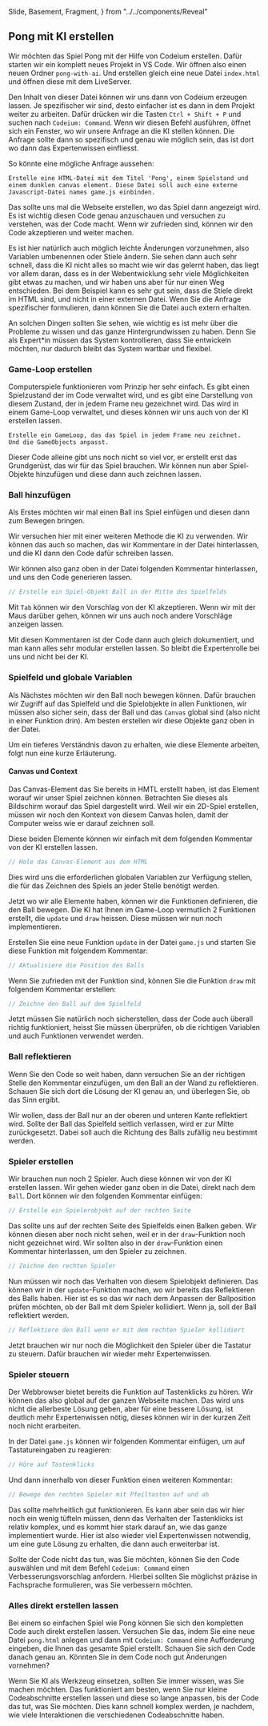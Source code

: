   Slide,
  Basement,
  Fragment,
} from "../../components/Reveal"



<Chapter>

## Pong mit KI erstellen

Wir möchten das Spiel Pong mit der Hilfe von Codeium erstellen. Dafür starten
wir ein komplett neues Projekt in VS Code. Wir öffnen also einen neuen Ordner
`pong-with-ai`. Und erstellen gleich eine neue Datei `index.html` und öffnen
diese mit dem LiveServer.

Den Inhalt von dieser Datei können wir uns dann von Codeium erzeugen lassen. Je
spezifischer wir sind, desto einfacher ist es dann in dem Projekt weiter zu
arbeiten. Dafür drücken wir die Tasten `Ctrl + Shift + P` und suchen nach
`Codeium: Command`. Wenn wir diesen Befehl ausführen, öffnet sich ein Fenster,
wo wir unsere Anfrage an die KI stellen können. Die Anfrage sollte dann so
spezifisch und genau wie möglich sein, das ist dort wo dann das Expertenwissen
einfliesst.

<Example title="Mögliche Anfrage">

So könnte eine mögliche Anfrage aussehen:

```text
Erstelle eine HTML-Datei mit dem Titel 'Pong', einem Spielstand und
einem dunklen canvas element. Diese Datei soll auch eine externe
Javascript-Datei names game.js einbinden.
```

Das sollte uns mal die Webseite erstellen, wo das Spiel dann angezeigt wird. Es
ist wichtig diesen Code genau anzuschauen und versuchen zu verstehen, was der
Code macht. Wenn wir zufrieden sind, können wir den Code akzeptieren und weiter
machen.

Es ist hier natürlich auch möglich leichte Änderungen vorzunehmen, also
Variablen umbenennen oder Stiele ändern. Sie sehen dann auch sehr schnell, dass
die KI nicht alles so macht wie wir das gelernt haben, das liegt vor allem
daran, dass es in der Webentwicklung sehr viele Möglichkeiten gibt etwas zu
machen, und wir haben uns aber für nur einen Weg entschieden. Bei dem Beispiel
kann es sehr gut sein, dass die Stiele direkt im HTML sind, und nicht in einer
externen Datei. Wenn Sie die Anfrage spezifischer formulieren, dann können Sie
die Datei auch extern erhalten.

An solchen Dingen sollten Sie sehen, wie wichtig es ist mehr über die Probleme
zu wissen und das ganze Hintergrundwissen zu haben. Denn Sie als Expert\*in
müssen das System kontrollieren, dass Sie entwickeln möchten, nur dadurch bleibt
das System wartbar und flexibel.

</Example>

### Game-Loop erstellen

<section>

Computerspiele funktionieren vom Prinzip her sehr einfach. Es gibt einen
Spielzustand der im Code verwaltet wird, und es gibt eine Darstellung von diesem
Zustand, der in jedem Frame neu gezeichnet wird. Das wird in einem Game-Loop
verwaltet, und dieses können wir uns auch von der KI erstellen lassen.

```text
Erstelle ein GameLoop, das das Spiel in jedem Frame neu zeichnet.
Und die GameObjects anpasst.
```

Dieser Code alleine gibt uns noch nicht so viel vor, er erstellt erst das
Grundgerüst, das wir für das Spiel brauchen. Wir können nun aber Spiel-Objekte
hinzufügen und diese dann auch zeichnen lassen.

</section>

### Ball hinzufügen

<section>

Als Erstes möchten wir mal einen Ball ins Spiel einfügen und diesen dann zum
Bewegen bringen.

Wir versuchen hier mit einer weiteren Methode die KI zu verwenden. Wir können
das auch so machen, das wir Kommentare in der Datei hinterlassen, und die KI
dann den Code dafür schreiben lassen.

Wir können also ganz oben in der Datei folgenden Kommentar hinterlassen, und uns
den Code generieren lassen.

```javascript
// Erstelle ein Spiel-Objekt Ball in der Mitte des Spielfelds
```

Mit `Tab` können wir den Vorschlag von der KI akzeptieren. Wenn wir mit der Maus
darüber gehen, können wir uns auch noch andere Vorschläge anzeigen lassen.

Mit diesen Kommentaren ist der Code dann auch gleich dokumentiert, und man kann
alles sehr modular erstellen lassen. So bleibt die Expertenrolle bei uns und
nicht bei der KI.

</section>

### Spielfeld und globale Variablen

<section>

Als Nächstes möchten wir den Ball noch bewegen können. Dafür brauchen wir
Zugriff auf das Spielfeld und die Spielobjekte in allen Funktionen, wir müssen
also sicher sein, dass der Ball und das `Canvas` global sind (also nicht in
einer Funktion drin). Am besten erstellen wir diese Objekte ganz oben in der
Datei.

Um ein tieferes Verständnis davon zu erhalten, wie diese Elemente arbeiten,
folgt nun eine kurze Erläuterung.

#### Canvas und Context

Das Canvas-Element das Sie bereits in HMTL erstellt haben, ist das Element
worauf wir unser Spiel zeichnen können. Betrachten Sie dieses als Bildschirm
worauf das Spiel dargestellt wird. Weil wir ein 2D-Spiel erstellen, müssen wir
noch den Kontext von diesem Canvas holen, damit der Computer weiss wie er darauf
zeichnen soll.

Diese beiden Elemente können wir einfach mit dem folgenden Kommentar von der KI
erstellen lassen.

```javascript
// Hole das Canvas-Element aus dem HTML
```

Dies wird uns die erforderlichen globalen Variablen zur Verfügung stellen, die
für das Zeichnen des Spiels an jeder Stelle benötigt werden.

</section>

<Example title="Ball bewegen">

Jetzt wo wir alle Elemente haben, können wir die Funktionen definieren, die den
Ball bewegen. Die KI hat Ihnen im Game-Loop vermutlich 2 Funktionen erstellt,
die `update` und `draw` heissen. Diese müssen wir nun noch implementieren.

Erstellen Sie eine neue Funktion `update` in der Datei `game.js` und starten Sie
diese Funktion mit folgendem Kommentar:

```javascript
// Aktualisiere die Position des Balls
```

Wenn Sie zufrieden mit der Funktion sind, können Sie die Funktion `draw` mit
folgendem Kommentar erstellen:

```javascript
// Zeichne den Ball auf dem Spielfeld
```

Jetzt müssen Sie natürlich noch sicherstellen, dass der Code auch überall
richtig funktioniert, heisst Sie müssen überprüfen, ob die richtigen Variablen
und auch Funktionen verwendet werden.

</Example>

### Ball reflektieren

<section>

Wenn Sie den Code so weit haben, dann versuchen Sie an der richtigen Stelle den
Kommentar einzufügen, um den Ball an der Wand zu reflektieren. Schauen Sie sich
dort die Lösung der KI genau an, und überlegen Sie, ob das Sinn ergibt.

Wir wollen, dass der Ball nur an der oberen und unteren Kante reflektiert wird.
Sollte der Ball das Spielfeld seitlich verlassen, wird er zur Mitte
zurückgesetzt. Dabei soll auch die Richtung des Balls zufällig neu bestimmt
werden.

</section>

### Spieler erstellen

<section>

Wir brauchen nun noch 2 Spieler. Auch diese können wir von der KI erstellen
lassen. Wir gehen wieder ganz oben in die Datei, direkt nach dem `Ball`. Dort
können wir den folgenden Kommentar einfügen:

```javascript
// Erstelle ein Spielerobjekt auf der rechten Seite
```

Das sollte uns auf der rechten Seite des Spielfelds einen Balken geben. Wir
können diesen aber noch nicht sehen, weil er in der `draw`-Funktion noch nicht
gezeichnet wird. Wir sollten also in der `draw`-Funktion einen Kommentar
hinterlassen, um den Spieler zu zeichnen.

```javascript
// Zeichne den rechten Spieler
```

Nun müssen wir noch das Verhalten von diesem Spielobjekt definieren. Das können
wir in der `update`-Funktion machen, wo wir bereits das Reflektieren des Balls
haben. Hier ist es so das wir nach dem Anpassen der Ballposition prüfen möchten,
ob der Ball mit dem Spieler kollidiert. Wenn ja, soll der Ball reflektiert
werden.

```javascript
// Reflektiere den Ball wenn er mit dem rechten Spieler kollidiert
```

Jetzt brauchen wir nur noch die Möglichkeit den Spieler über die Tastatur zu
steuern. Dafür brauchen wir wieder mehr Expertenwissen.

</section>

### Spieler steuern

<section>

Der Webbrowser bietet bereits die Funktion auf Tastenklicks zu hören. Wir können
das also global auf der ganzen Webseite machen. Das wird uns nicht die
allerbeste Lösung geben, aber für eine bessere Lösung, ist deutlich mehr
Expertenwissen nötig, dieses können wir in der kurzen Zeit noch nicht
erarbeiten.

In der Datei `game.js` können wir folgenden Kommentar einfügen, um auf
Tastatureingaben zu reagieren:

```javascript
// Höre auf Tastenklicks
```

Und dann innerhalb von dieser Funktion einen weiteren Kommentar:

```javascript
// Bewege den rechten Spieler mit Pfeiltasten auf und ab
```

Das sollte mehrheitlich gut funktionieren. Es kann aber sein das wir hier noch
ein wenig tüfteln müssen, denn das Verhalten der Tastenklicks ist relativ
komplex, und es kommt hier stark darauf an, wie das ganze implementiert wurde.
Hier ist also wieder viel Expertenwissen notwendig, um eine gute Lösung zu
erhalten, die dann auch erweiterbar ist.

</section>

<Example title="Code verbessern lassen">

Sollte der Code nicht das tun, was Sie möchten, können Sie den Code auswählen
und mit dem Befehl `Codeium: Command` einen Verbesserungsvorschlag anfordern.
Hierbei sollten Sie möglichst präzise in Fachsprache formulieren, was Sie
verbessern möchten.

</Example>

### Alles direkt erstellen lassen

<section>

Bei einem so einfachen Spiel wie Pong können Sie sich den kompletten Code auch
direkt erstellen lassen. Versuchen Sie das, indem Sie eine neue Datei
`pong.html` anlegen und dann mit `Codeium: Command` eine Aufforderung eingeben,
die Ihnen das gesamte Spiel erstellt. Schauen Sie sich den Code danach genau an.
Könnten Sie in dem Code noch gut Änderungen vornehmen?

Wenn Sie KI als Werkzeug einsetzen, sollten Sie immer wissen, was Sie machen
möchten. Das funktioniert am besten, wenn Sie nur kleine Codeabschnitte
erstellen lassen und diese so lange anpassen, bis der Code das tut, was Sie
möchten. Dies kann schnell komplex werden, je nachdem, wie viele Interaktionen
die verschiedenen Codeabschnitte haben.

</section>

</Chapter>
